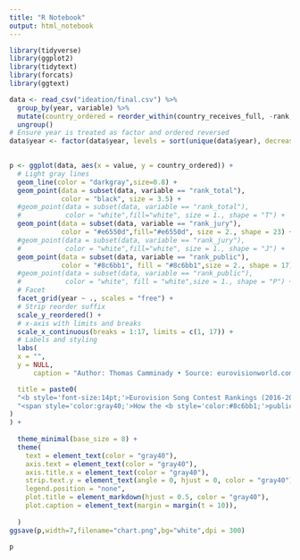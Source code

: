 ```yaml
---
title: "R Notebook"
output: html_notebook
---
```




```r
library(tidyverse)
library(ggplot2)
library(tidytext)
library(forcats)
library(ggtext)
```



```r
data <- read_csv("ideation/final.csv") %>%
  group_by(year, variable) %>%
  mutate(country_ordered = reorder_within(country_receives_full, -rank, year)) %>%
  ungroup()
# Ensure year is treated as factor and ordered reversed
data$year <- factor(data$year, levels = sort(unique(data$year), decreasing = TRUE))

 
p <- ggplot(data, aes(x = value, y = country_ordered)) +
  # Light gray lines
  geom_line(color = "darkgray",size=0.8) +
  geom_point(data = subset(data, variable == "rank_total"), 
             color = "black", size = 3.5) +
  #geom_point(data = subset(data, variable == "rank_total"), 
  #           color = "white",fill="white", size = 1., shape = "T") +
  geom_point(data = subset(data, variable == "rank_jury"), 
             color = "#e6550d",fill="#e6550d", size = 2., shape = 23) +
  #geom_point(data = subset(data, variable == "rank_jury"), 
  #           color = "white",fill="white", size = 1., shape = "J") +
  geom_point(data = subset(data, variable == "rank_public"), 
             color = "#8c6bb1", fill = "#8c6bb1",size = 2., shape = 17) +
  #geom_point(data = subset(data, variable == "rank_public"), 
  #           color = "white", fill = "white",size = 1., shape = "P") +
  # Facet
  facet_grid(year ~ ., scales = "free") +
  # Strip reorder suffix
  scale_y_reordered() +
  # x-axis with limits and breaks
  scale_x_continuous(breaks = 1:17, limits = c(1, 17)) +
  # Labels and styling
  labs(
  x = "",
  y = NULL,
      caption = "Author: Thomas Camminady • Source: eurovisionworld.com • Repo: github.com/thomascamminady/eurovision_song_contest_data_set",

  title = paste0(
  "<b style='font-size:14pt;'>Eurovision Song Contest Rankings (2016-2025)</b><br><br>",
  "<span style='color:gray40;'>How the <b style='color:#8c6bb1;'>public vote</b> and the <b style='color:#e6550d;'>jury vote</b> affect the <b style='color:black;'>total rank</b>.</span>"
)
) +
 
  theme_minimal(base_size = 8) +
  theme(
    text = element_text(color = "gray40"),
    axis.text = element_text(color = "gray40"),
    axis.title.x = element_text(color = "gray40"),
    strip.text.y = element_text(angle = 0, hjust = 0, color = "gray40"),
    legend.position = "none",
    plot.title = element_markdown(hjust = 0.5, color = "gray40"),
    plot.caption = element_text(margin = margin(t = 10)),
    
  )
ggsave(p,width=7,filename="chart.png",bg="white",dpi = 300)

p
```